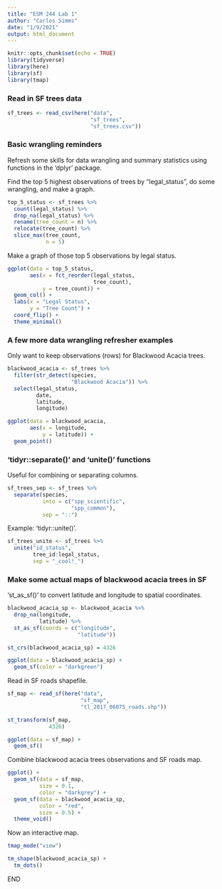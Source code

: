 ```yaml
---
title: "ESM 244 Lab 1"
author: "Carlos Simms"
date: "1/9/2021"
output: html_document
---
```


```r
knitr::opts_chunk$set(echo = TRUE)
library(tidyverse)
library(here)
library(sf)
library(tmap)
```

### Read in SF trees data

```r
sf_trees <- read_csv(here("data", 
                          "sf_trees", 
                          "sf_trees.csv"))
```

### Basic wrangling reminders

Refresh some skills for data wrangling and summary statistics using functions in the 'dplyr' package.

Find the top 5 highest observations of trees by "legal_status", do some wrangling, and make a graph.

```r
top_5_status <- sf_trees %>% 
  count(legal_status) %>% 
  drop_na(legal_status) %>% 
  rename(tree_count = n) %>% 
  relocate(tree_count) %>% 
  slice_max(tree_count, 
            n = 5)
```

Make a graph of those top 5 observations by legal status.

```r
ggplot(data = top_5_status, 
       aes(x = fct_reorder(legal_status, 
                           tree_count), 
           y = tree_count)) + 
  geom_col() + 
  labs(x = "Legal Status", 
       y = "Tree Count") + 
  coord_flip() + 
  theme_minimal()
```

### A few more data wrangling refresher examples

Only want to keep observations (rows) for Blackwood Acacia trees.

```r
blackwood_acacia <- sf_trees %>% 
  filter(str_detect(species, 
                    "Blackwood Acacia")) %>% 
  select(legal_status, 
         date, 
         latitude, 
         longitude)

ggplot(data = blackwood_acacia, 
       aes(x = longitude, 
           y = latitude)) + 
  geom_point()
```

### 'tidyr::separate()' and 'unite()' functions

Useful for combining or separating columns.

```r
sf_trees_sep <- sf_trees %>% 
  separate(species, 
           into = c("spp_scientific", 
                    "spp_common"), 
           sep = "::")
```

Example: 'tidyr::unite()'.

```r
sf_trees_unite <- sf_trees %>% 
  unite("id_status", 
        tree_id:legal_status, 
        sep = "_cool!_")
```

### Make some actual maps of blackwood acacia trees in SF

'st_as_sf()' to convert latitude and longitude to spatial coordinates.

```r
blackwood_acacia_sp <- blackwood_acacia %>% 
  drop_na(longitude, 
          latitude) %>% 
  st_as_sf(coords = c("longitude", 
                      "latitude"))

st_crs(blackwood_acacia_sp) = 4326

ggplot(data = blackwood_acacia_sp) + 
  geom_sf(color = "darkgreen")
```

Read in SF roads shapefile.

```r
sf_map <- read_sf(here("data", 
                       "sf_map", 
                       "tl_2017_06075_roads.shp"))

st_transform(sf_map, 
             4326)

ggplot(data = sf_map) + 
  geom_sf()
```

Combine blackwood acacia trees observations and SF roads map.

```r
ggplot() + 
  geom_sf(data = sf_map, 
          size = 0.1, 
          color = "darkgrey") + 
  geom_sf(data = blackwood_acacia_sp, 
          color = "red", 
          size = 0.5) + 
  theme_void()
```

Now an interactive map.

```r
tmap_mode("view")

tm_shape(blackwood_acacia_sp) + 
  tm_dots()
```

END
